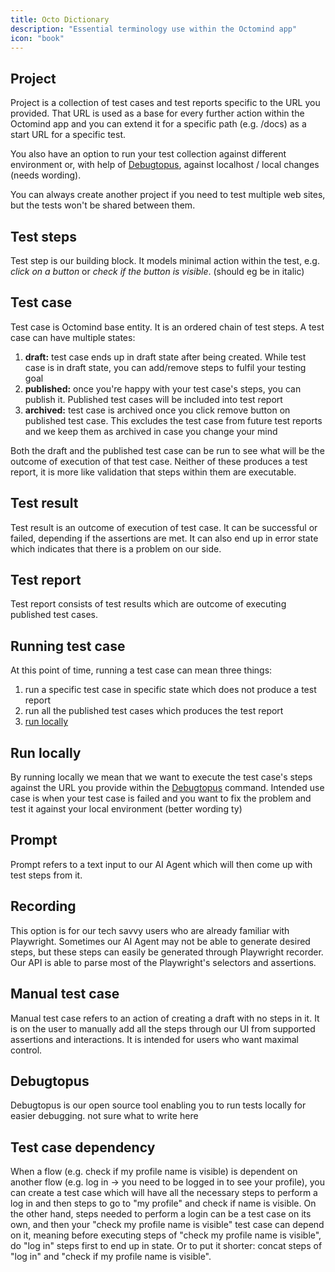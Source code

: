 ```yaml
---
title: Octo Dictionary
description: "Essential terminology use within the Octomind app"
icon: "book"
---
```


## Project

Project is a collection of test cases and test reports specific to the URL you provided.
That URL is used as a base for every further action within the Octomind app and you can extend it for a specific path (e.g. /docs) as a start URL for a specific test.

You also have an option to run your test collection against different environment or, with help of [Debugtopus](/sections/get-started/octo-dictionary/#debugtopus), against localhost / local changes (needs wording).

You can always create another project if you need to test multiple web sites, but the tests won't be shared between them.

## Test steps

Test step is our building block. It models minimal action within the test, e.g. _click on a button_ or _check if the button is visible_. (should eg be in italic)

## Test case

Test case is Octomind base entity. It is an ordered chain of test steps. A test case can have multiple states:

1. **draft:** test case ends up in draft state after being created. While test case is in draft state, you can add/remove steps to fulfil your testing goal
2. **published:** once you're happy with your test case's steps, you can publish it. Published test cases will be included into test report
3. **archived:** test case is archived once you click remove button on published test case.
   This excludes the test case from future test reports and we keep them as archived in case you change your mind

Both the draft and the published test case can be run to see what will be the outcome of execution of that test case.
Neither of these produces a test report, it is more like validation that steps within them are executable.

## Test result

Test result is an outcome of execution of test case.
It can be successful or failed, depending if the assertions are met.
It can also end up in error state which indicates that there is a problem on our side.

## Test report

Test report consists of test results which are outcome of executing published test cases.

## Running test case

At this point of time, running a test case can mean three things:

1.  run a specific test case in specific state which does not produce a test report
2.  run all the published test cases which produces the test report
3.  [run locally](/sections/get-started/octo-dictionary/#run-locally)

## Run locally

By running locally we mean that we want to execute the test case's steps against the URL you provide within the [Debugtopus](/sections/get-started/octo-dictionary/#debugtopus) command.
Intended use case is when your test case is failed and you want to fix the problem and test it against your local environment (better wording ty)

## Prompt

Prompt refers to a text input to our AI Agent which will then come up with test steps from it.

## Recording

This option is for our tech savvy users who are already familiar with Playwright. Sometimes our AI Agent may not be able to generate desired steps,
but these steps can easily be generated through Playwright recorder. Our API is able to parse most of the Playwright's selectors and assertions.

## Manual test case

Manual test case refers to an action of creating a draft with no steps in it.
It is on the user to manually add all the steps through our UI from supported assertions and interactions.
It is intended for users who want maximal control.

## Debugtopus

Debugtopus is our open source tool enabling you to run tests locally for easier debugging.
not sure what to write here

## Test case dependency

When a flow (e.g. check if my profile name is visible) is dependent on another flow (e.g. log in -> you need to be logged in to see your profile), you can create a test case
which will have all the necessary steps to perform a log in and then steps to go to "my profile" and check if name is visible.
On the other hand, steps needed to perform a login can be a test case on its own, and then your "check my profile name is visible" test case can depend on it, meaning before
executing steps of "check my profile name is visible", do "log in" steps first to end up in state. Or to put it shorter: concat steps of "log in" and "check if my profile name is visible".
